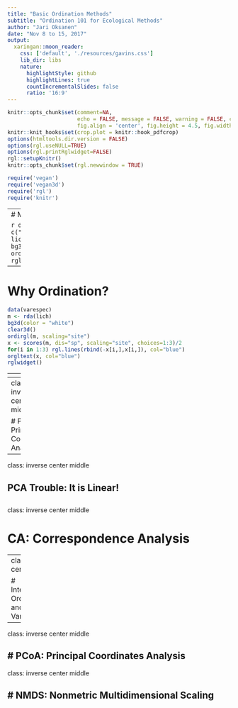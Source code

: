 ```yaml
---
title: "Basic Ordination Methods"
subtitle: "Ordination 101 for Ecological Methods"
author: "Jari Oksanen"
date: "Nov 8 to 15, 2017"
output:
  xaringan::moon_reader:
    css: ['default', './resources/gavins.css']
    lib_dir: libs
    nature:
      highlightStyle: github
      highlightLines: true
      countIncrementalSlides: false
      ratio: '16:9'
---
```

```r
knitr::opts_chunk$set(comment=NA,
                      echo = FALSE, message = FALSE, warning = FALSE, cache = TRUE,
                      fig.align = 'center', fig.height = 4.5, fig.width = 8, dev = 'svg')
knitr::knit_hooks$set(crop.plot = knitr::hook_pdfcrop)
options(htmltools.dir.version = FALSE)
options(rgl.useNULL=TRUE)
options(rgl.printRglwidget=FALSE)
rgl::setupKnitr()
knitr::opts_chunk$set(rgl.newwindow = TRUE)
```
```r
require('vegan')
require('vegan3d')
require('rgl')
require('knitr')
```

---
<!-- ****** webGL works poorly ******** -->
# Multivariate Data

```r
data(varespec)
lich <- varespec[, c("Cladstel","Cladrang","Cladarbu")]
lich <- scale(lich, scale = FALSE)
bg3d(color = "white")
clear3d()
ordirgl(lich, ax.col = "blue")
rglwidget()
```
---

# Why Ordination?

```r
data(varespec)
m <- rda(lich)
bg3d(color = "white")
clear3d()
ordirgl(m, scaling="site")
x <- scores(m, dis="sp", scaling="site", choices=1:3)/2
for(i in 1:3) rgl.lines(rbind(-x[i,],x[i,]), col="blue")
orgltext(x, col="blue")
rglwidget()
```
---
<!-- **** webGL works poorly **** -->

<!-- ********** INTRO ************ -->
<!-- ********** PCA ************** -->
---
class: inverse center middle

# PCA: Principal Components Analysis
---
class: inverse center middle

## PCA Trouble: It is Linear!

<!-- ********* CA ************ -->
---
class: inverse center middle

# CA: Correspondence Analysis

---
class: inverse center middle

# Interpretation: Ordination and External Variables
---

class: inverse center middle

# PCoA: Principal Coordinates Analysis
---
class: inverse center middle

# NMDS: Nonmetric Multidimensional Scaling
---
